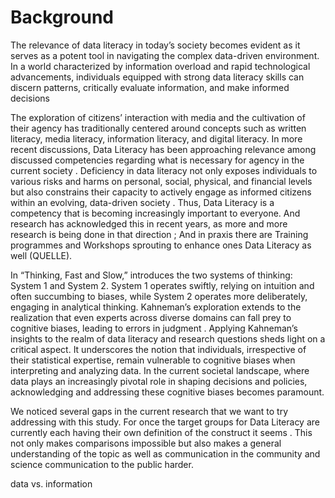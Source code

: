 # Background
The relevance of data literacy in today's society becomes evident as it serves as a potent tool in navigating the complex data-driven environment. In a world characterized by information overload and rapid technological advancements, individuals equipped with strong data literacy skills can discern patterns, critically evaluate information, and make informed decisions

The exploration of citizens' interaction with media and the cultivation of their agency has traditionally centered around concepts such as written literacy, media literacy, information literacy, and digital literacy. In more recent discussions, Data Literacy has been approaching relevance among discussed competencies regarding what is necessary for agency in the current society \parencite{carmi2020}. Deficiency in data literacy not only exposes individuals to various risks and harms on personal, social, physical, and financial levels but also constrains their capacity to actively engage as informed citizens within an evolving, data-driven society \parencite{carmi2020}. Thus, Data Literacy is a competency that is becoming increasingly important to everyone. And research has acknowledged this in recent years, as more and more research is being done in that direction \parencite{Cui2023}; And in praxis there are Training programmes and Workshops sprouting to enhance ones Data Literacy as well (QUELLE). 

In "Thinking, Fast and Slow," \cite{kahneman2011} introduces the two systems of thinking: System 1 and System 2. System 1 operates swiftly, relying on intuition and often succumbing to biases, while System 2 operates more deliberately, engaging in analytical thinking. Kahneman's exploration extends to the realization that even experts across diverse domains can fall prey to cognitive biases, leading to errors in judgment \parencite{kahneman2011}.
Applying Kahneman's insights to the realm of data literacy and research questions sheds light on a critical aspect. It underscores the notion that individuals, irrespective of their statistical expertise, remain vulnerable to cognitive biases when interpreting and analyzing data. In the current societal landscape, where data plays an increasingly pivotal role in shaping decisions and policies, acknowledging and addressing these cognitive biases becomes paramount.

We noticed several gaps in the current research that we want to try addressing with this study. For once the target groups for Data Literacy are currently each having their own definition of the construct it seems \parencite{Cui2023}. This not only makes comparisons impossible but also makes a general understanding of the topic as well as communication in the community and science communication to the public harder. 

data vs. information 
<!-- What is data and what is information? Is data entropy and information is not? -->